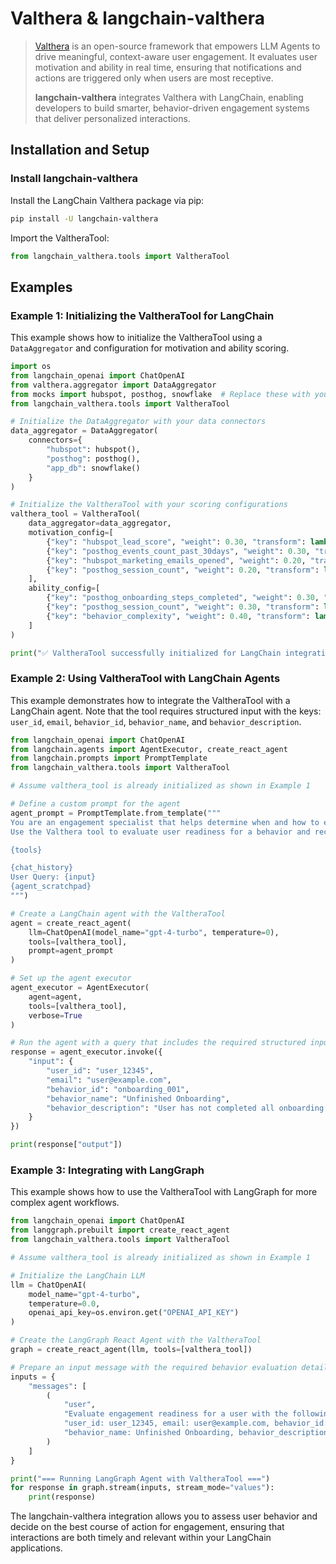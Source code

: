 # Valthera & langchain-valthera

> [Valthera](https://github.com/valthera/valthera) is an open-source framework that empowers LLM Agents to drive meaningful, context-aware user engagement. It evaluates user motivation and ability in real time, ensuring that notifications and actions are triggered only when users are most receptive.
> 
> **langchain-valthera** integrates Valthera with LangChain, enabling developers to build smarter, behavior-driven engagement systems that deliver personalized interactions.

## Installation and Setup

### Install langchain-valthera

Install the LangChain Valthera package via pip:

```bash
pip install -U langchain-valthera
```

Import the ValtheraTool:

```python
from langchain_valthera.tools import ValtheraTool
```

## Examples

### Example 1: Initializing the ValtheraTool for LangChain

This example shows how to initialize the ValtheraTool using a `DataAggregator` and configuration for motivation and ability scoring.

```python
import os
from langchain_openai import ChatOpenAI
from valthera.aggregator import DataAggregator
from mocks import hubspot, posthog, snowflake  # Replace these with your actual connector implementations
from langchain_valthera.tools import ValtheraTool

# Initialize the DataAggregator with your data connectors
data_aggregator = DataAggregator(
    connectors={
        "hubspot": hubspot(),
        "posthog": posthog(),
        "app_db": snowflake()
    }
)

# Initialize the ValtheraTool with your scoring configurations
valthera_tool = ValtheraTool(
    data_aggregator=data_aggregator,
    motivation_config=[
        {"key": "hubspot_lead_score", "weight": 0.30, "transform": lambda x: min(x, 100) / 100.0},
        {"key": "posthog_events_count_past_30days", "weight": 0.30, "transform": lambda x: min(x, 50) / 50.0},
        {"key": "hubspot_marketing_emails_opened", "weight": 0.20, "transform": lambda x: min(x / 10.0, 1.0)},
        {"key": "posthog_session_count", "weight": 0.20, "transform": lambda x: min(x / 5.0, 1.0)}
    ],
    ability_config=[
        {"key": "posthog_onboarding_steps_completed", "weight": 0.30, "transform": lambda x: min(x / 5.0, 1.0)},
        {"key": "posthog_session_count", "weight": 0.30, "transform": lambda x: min(x / 10.0, 1.0)},
        {"key": "behavior_complexity", "weight": 0.40, "transform": lambda x: 1 - (min(x, 5) / 5.0)}
    ]
)

print("✅ ValtheraTool successfully initialized for LangChain integration!")
```

### Example 2: Using ValtheraTool with LangChain Agents

This example demonstrates how to integrate the ValtheraTool with a LangChain agent. Note that the tool requires structured input with the keys: `user_id`, `email`, `behavior_id`, `behavior_name`, and `behavior_description`.

```python
from langchain_openai import ChatOpenAI
from langchain.agents import AgentExecutor, create_react_agent
from langchain.prompts import PromptTemplate
from langchain_valthera.tools import ValtheraTool

# Assume valthera_tool is already initialized as shown in Example 1

# Define a custom prompt for the agent
agent_prompt = PromptTemplate.from_template("""
You are an engagement specialist that helps determine when and how to engage users.
Use the Valthera tool to evaluate user readiness for a behavior and recommend engagement strategies.

{tools}

{chat_history}
User Query: {input}
{agent_scratchpad}
""")

# Create a LangChain agent with the ValtheraTool
agent = create_react_agent(
    llm=ChatOpenAI(model_name="gpt-4-turbo", temperature=0),
    tools=[valthera_tool],
    prompt=agent_prompt
)

# Set up the agent executor
agent_executor = AgentExecutor(
    agent=agent,
    tools=[valthera_tool],
    verbose=True
)

# Run the agent with a query that includes the required structured input
response = agent_executor.invoke({
    "input": {
        "user_id": "user_12345",
        "email": "user@example.com",
        "behavior_id": "onboarding_001",
        "behavior_name": "Unfinished Onboarding",
        "behavior_description": "User has not completed all onboarding steps."
    }
})

print(response["output"])
```

### Example 3: Integrating with LangGraph

This example shows how to use the ValtheraTool with LangGraph for more complex agent workflows.

```python
from langchain_openai import ChatOpenAI
from langgraph.prebuilt import create_react_agent
from langchain_valthera.tools import ValtheraTool

# Assume valthera_tool is already initialized as shown in Example 1

# Initialize the LangChain LLM
llm = ChatOpenAI(
    model_name="gpt-4-turbo",
    temperature=0.0,
    openai_api_key=os.environ.get("OPENAI_API_KEY")
)

# Create the LangGraph React Agent with the ValtheraTool
graph = create_react_agent(llm, tools=[valthera_tool])

# Prepare an input message with the required behavior evaluation details
inputs = {
    "messages": [
        (
            "user",
            "Evaluate engagement readiness for a user with the following details: "
            "user_id: user_12345, email: user@example.com, behavior_id: onboarding_001, "
            "behavior_name: Unfinished Onboarding, behavior_description: User has not completed all onboarding steps."
        )
    ]
}

print("=== Running LangGraph Agent with ValtheraTool ===")
for response in graph.stream(inputs, stream_mode="values"):
    print(response)
```

The langchain-valthera integration allows you to assess user behavior and decide on the best course of action for engagement, ensuring that interactions are both timely and relevant within your LangChain applications.